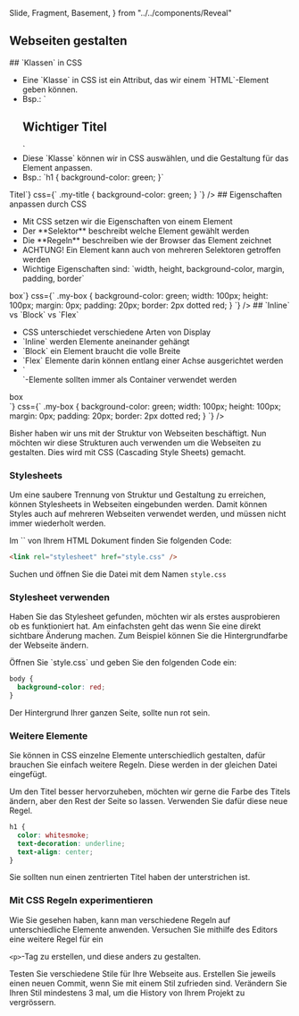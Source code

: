   Slide,
  Fragment,
  Basement,
} from "../../components/Reveal"

<Chapter>

## Webseiten gestalten

<section>

<Presentation>
  <Slide>
    <Basement>
    ## `Klassen` in CSS
      <ul>
        <li class="fragment">
          Eine `Klasse` in CSS ist ein Attribut, das wir einem `HTML`-Element
          geben können.
        </li>
        <li class="fragment">
          Bsp.: `<h1 class="important">Wichtiger Titel</h1>`
        </li>
        <li class="fragment">
          Diese `Klasse` können wir in CSS auswählen, und die Gestaltung für das
          Element anpassen.
        </li>
        <li class="fragment">
          Bsp.: `h1 {
            background-color: green;
          }`
        </li>
      </ul>
    </Basement>
    <Basement>
      <Fiddle
        html={`<h1 class="my-title">Titel</h1>`}
        css={`
          .my-title {
            background-color: green;
          }
        `}
      />
    </Basement>
  </Slide>
  <Slide>
    <Basement>
      ## Eigenschaften anpassen durch CSS
      <ul>
        <li class="fragment">Mit CSS setzen wir die Eigenschaften von einem
        Element</li>
        <li class="fragment">Der **Selektor** beschreibt welche Element gewählt
        werden</li>
        <li class="fragment">Die **Regeln** beschreiben wie der Browser das
        Element zeichnet</li>
        <li class="fragment">ACHTUNG! Ein Element kann auch von mehreren
        Selektoren getroffen werden</li>
        <li class="fragment">Wichtige Eigenschaften sind: `width, height,
        background-color, margin, padding, border`</li>
      </ul>
    </Basement>
    <Basement>
    <Fiddle
        html={`<div class="my-box">box</div>`}
        css={`
          .my-box {
            background-color: green;
            width: 100px;
            height: 100px;
            margin: 0px;
            padding: 20px;
            border: 2px dotted red;
          }
        `}
      />
    </Basement>
  </Slide>
   <Slide>
    <Basement>
      ## `Inline` vs `Block` vs `Flex`
      <ul>
        <li class="fragment">CSS unterschiedet verschiedene Arten von Display</li>
        <li class="fragment">`Inline` werden Elemente aneinander gehängt</li>
        <li class="fragment">`Block` ein Element braucht die volle Breite</li>
        <li class="fragment">`Flex` Elemente darin können entlang einer Achse
        ausgerichtet werden</li>
        <li class="fragment">`<div>`-Elemente sollten immer als Container
        verwendet werden</li>
      </ul>
    </Basement>
    <Basement>
    <Fiddle
        html={`<div class="my-container">
  <div class="my-box">box</div>
</div>`}
        css={`
          .my-box {
            background-color: green;
            width: 100px;
            height: 100px;
            margin: 0px;
            padding: 20px;
            border: 2px dotted red;
          }
        `}
      />
    </Basement>
  </Slide>
</Presentation>

Bisher haben wir uns mit der Struktur von Webseiten beschäftigt. Nun möchten wir
diese Strukturen auch verwenden um die Webseiten zu gestalten. Dies wird mit CSS
(Cascading Style Sheets) gemacht.

</section>

### Stylesheets

Um eine saubere Trennung von Struktur und Gestaltung zu erreichen, können
Stylesheets in Webseiten eingebunden werden. Damit können Styles auch auf
mehreren Webseiten verwendet werden, und müssen nicht immer wiederholt werden.

<Example title="Aufgabe: Stylesheet untersuchen">
  Im `<head>` von Ihrem HTML Dokument finden Sie folgenden Code:

```html
<link rel="stylesheet" href="style.css" />
```

Suchen und öffnen Sie die Datei mit dem Namen `style.css`

</Example>

### Stylesheet verwenden

Haben Sie das Stylesheet gefunden, möchten wir als erstes ausprobieren ob es
funktioniert hat. Am einfachsten geht das wenn Sie eine direkt sichtbare
Änderung machen. Zum Beispiel können Sie die Hintergrundfarbe der Webseite
ändern.

<Example title="Aufgabe: Neue Hintergrundfarbe">
  Öffnen Sie `style.css` und geben Sie den folgenden Code
  ein:

```css
body {
  background-color: red;
}
```

Der Hintergrund Ihrer ganzen Seite, sollte nun rot sein.

</Example>

### Weitere Elemente

Sie können in CSS einzelne Elemente unterschiedlich gestalten, dafür brauchen
Sie einfach weitere Regeln. Diese werden in der gleichen Datei eingefügt.

<Example title="Aufgabe: Schriftfarbe des Titels ändern">

Um den Titel besser hervorzuheben, möchten wir gerne die Farbe des Titels
ändern, aber den Rest der Seite so lassen. Verwenden Sie dafür diese neue Regel.

```css
h1 {
  color: whitesmoke;
  text-decoration: underline;
  text-align: center;
}
```

Sie sollten nun einen zentrierten Titel haben der unterstrichen ist.

</Example>

### Mit CSS Regeln experimentieren

Wie Sie gesehen haben, kann man verschiedene Regeln auf unterschiedliche
Elemente anwenden. Versuchen Sie mithilfe des Editors eine weitere Regel für ein

`<p>`-Tag zu erstellen, und diese anders zu gestalten.

<Example title="Aufgabe: Webseite gestalten">

Testen Sie verschiedene Stile für Ihre Webseite aus. Erstellen Sie jeweils einen
neuen Commit, wenn Sie mit einem Stil zufrieden sind. Verändern Sie Ihren Stil
mindestens 3 mal, um die History von Ihrem Projekt zu vergrössern.

</Example>
</Chapter>
